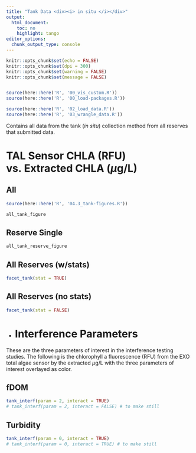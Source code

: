 ```yaml
---
title: "Tank Data <div><i> in situ </i></div>"
output:
  html_document:
    toc: no
    highlight: tango
editor_options:
  chunk_output_type: console
---
```


```r
knitr::opts_chunk$set(echo = FALSE)
knitr::opts_chunk$set(dpi = 300)
knitr::opts_chunk$set(warning = FALSE)
knitr::opts_chunk$set(message = FALSE)


source(here::here('R', '00_vis_custom.R'))
source(here::here('R', '00_load-packages.R'))
```

```r

source(here::here('R', '02_load_data.R'))
source(here::here('R', '03_wrangle_data.R'))

```

Contains all data from the tank (*in situ*) collection method from all reserves that submitted data.

# TAL Sensor CHLA (RFU) vs. Extracted CHLA ($\mu$g/L) {.tabset .tabset-pills}

## All 

```r
source(here::here('R', '04.3_tank-figures.R'))

all_tank_figure
```

## Reserve Single

```r
all_tank_reserve_figure
```

## All Reserves (w/stats)

```r
facet_tank(stat = TRUE)
```

## All Reserves (no stats)

```r
facet_tank(stat = FALSE)
```

{-}

# Interference Parameters {.tabset .tabset-pills}

These are the three parameters of interest in the interference testing studies. The following is the chlorophyll a fluorescence (RFU) from the EXO total algae sensor by the extracted $\mu$g/L with the three parameters of interest overlayed as color.


## fDOM 

```r
tank_interf(param = 2, interact = TRUE)
# tank_interf(param = 2, interact = FALSE) # to make still
```

## Turbidity 

```r
tank_interf(param = 0, interact = TRUE)
# tank_interf(param = 0, interact = TRUE) # to make still
```
